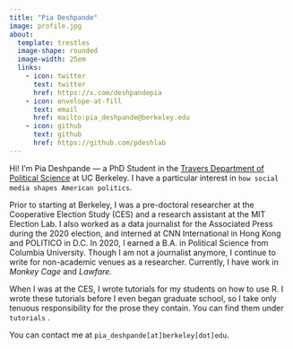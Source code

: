 ```yaml
---
title: "Pia Deshpande"
image: profile.jpg
about:
  template: trestles
  image-shape: rounded
  image-width: 25em
  links:
    - icon: twitter
      text: twitter
      href: https://x.com/deshpandepia
    - icon: envelope-at-fill
      text: email
      href: mailto:pia_deshpande@berkeley.edu
    - icon: github
      text: github
      href: https://github.com/pdeshlab
---
```


Hi! I'm Pia Deshpande — a PhD Student in the [Travers Department of Political Science](https://polisci.berkeley.edu/) at UC Berkeley. I have a particular interest in `how social media shapes American politics`.

Prior to starting at Berkeley, I was a pre-doctoral researcher at the Cooperative Election Study (CES) and a research assistant at the MIT Election Lab. I also worked as a data journalist for the Associated Press during the 2020 election, and interned at CNN International in Hong Kong and POLITICO in D.C. In 2020, I earned a B.A. in Political Science from Columbia University. Though I am not a journalist anymore, I continue to write for non-academic venues as a researcher. Currently, I have work in *Monkey Cage* and *Lawfare.*

When I was at the CES, I wrote tutorials for my students on how to use R. I wrote these tutorials before I even began graduate school, so I take only tenuous responsibility for the prose they contain. You can find them under `tutorials` .

You can contact me at `pia_deshpande[at]berkeley[dot]edu`.
